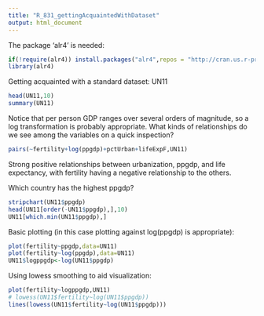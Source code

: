 ```yaml
---
title: "R_831_gettingAcquaintedWithDataset"
output: html_document
---
```


The package 'alr4' is needed:
```r
if(!require(alr4)) install.packages("alr4",repos = "http://cran.us.r-project.org")
library(alr4)
```

Getting acquainted with a standard dataset: UN11
```r
head(UN11,10)
summary(UN11)

```


Notice that per person GDP ranges over several orders of magnitude, so a log transformation is probably appropriate.  What kinds of relationships do we see among the variables on a quick inspection?

```r
pairs(~fertility+log(ppgdp)+pctUrban+lifeExpF,UN11)
```
Strong positive relationships between urbanization, ppgdp, and life expectancy, with fertility having a negative relationship to the others.  

Which country has the highest ppgdp?
```r
stripchart(UN11$ppgdp)
head(UN11[order(-UN11$ppgdp),],10)
UN11[which.min(UN11$ppgdp),]
```



Basic plotting (in this case plotting against log(ppgdp) is appropriate):
```r
plot(fertility~ppgdp,data=UN11)
plot(fertility~log(ppgdp),data=UN11)
UN11$logppgdp<-log(UN11$ppgdp)
```

Using lowess smoothing to aid visualization:
```r
plot(fertility~logppgdp,UN11)
# lowess(UN11$fertility~log(UN11$ppgdp))
lines(lowess(UN11$fertility~log(UN11$ppgdp)))
```


